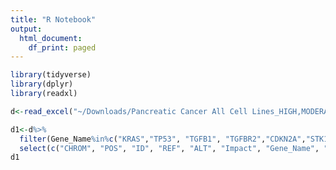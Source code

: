 ```yaml
---
title: "R Notebook"
output:
  html_document:
    df_print: paged
---
```


```r
library(tidyverse)
library(dplyr)
library(readxl)
```


```r
d<-read_excel("~/Downloads/Pancreatic Cancer All Cell Lines_HIGH,MODERATE_DUP REMOVED.xlsx")
```


```r
d1<-d%>%
  filter(Gene_Name%in%c("KRAS","TP53", "TGFB1", "TGFBR2","CDKN2A","STK11IP","SMAD4","BRCA1","APC", "PALB2"))%>%
  select(c("CHROM", "POS", "ID", "REF", "ALT", "Impact", "Gene_Name", "HGVS.c", "HGVS.p"))
d1
```

